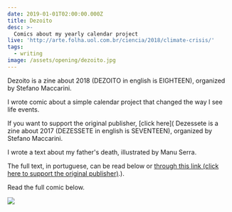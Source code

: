 ```yaml
---
date: 2019-01-01T02:00:00.000Z
title: Dezoito
desc: >-
  Comics about my yearly calendar project
live: 'http://arte.folha.uol.com.br/ciencia/2018/climate-crisis/'
tags:
  - writing
image: /assets/opening/dezoito.jpg
---
```


Dezoito is a zine about 2018 (DEZOITO in english is EIGHTEEN), organized by Stefano Maccarini.

I wrote comic about a simple calendar project that changed the way I see life events.

If you want to support the original publisher, [click here](
Dezessete is a zine about 2017 (DEZESSETE in english is SEVENTEEN), organized by Stefano Maccarini.

I wrote a text about my father's death, illustrated by Manu Serra.

The full text, in portuguese, can be read below or [through this link (click here to support the original publisher)](https://medium.com/dezessete/atr%C3%A1s-do-volante-bfb93c41b891).).

Read the full comic below.

![](/dezoito-comic.jpeg)

